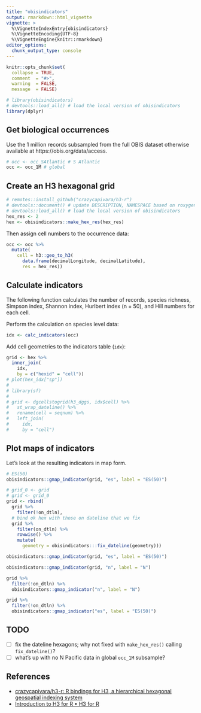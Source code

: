 ```yaml
---
title: "obisindicators"
output: rmarkdown::html_vignette
vignette: >
  %\VignetteIndexEntry{obisindicators}
  %\VignetteEncoding{UTF-8}
  %\VignetteEngine{knitr::rmarkdown}
editor_options: 
  chunk_output_type: console
---
```


```r
knitr::opts_chunk$set(
  collapse = TRUE,
  comment  = "#>",
  warning  = FALSE, 
  message  = FALSE)
```

```r
# library(obisindicators)
# devtools::load_all() # load the local version of obisindicators
library(dplyr)
```

## Get biological occurrences

Use the 1 million records subsampled from the full OBIS dataset otherwise available at https://obis.org/data/access.

```r
# occ <- occ_SAtlantic # S Atlantic
occ <- occ_1M # global 
```


## Create an H3 hexagonal grid

```r
# remotes::install_github("crazycapivara/h3-r")
# devtools::document() # update DESCRIPTION, NAMESPACE based on roxygen comments
# devtools::load_all() # load the local version of obisindicators
hex_res <- 2
hex <- obisindicators::make_hex_res(hex_res)
```


Then assign cell numbers to the occurrence data:

```r
occ <- occ %>% 
  mutate(
    cell = h3::geo_to_h3(
      data.frame(decimalLongitude, decimalLatitude),
      res = hex_res))
```

## Calculate indicators

The following function calculates the number of records, species richness, Simpson index, Shannon index, Hurlbert index (n = 50), and Hill numbers for each cell.

Perform the calculation on species level data:

```r
idx <- calc_indicators(occ)
```

Add cell geometries to the indicators table (`idx`):

```r
grid <- hex %>% 
  inner_join(
    idx,
    by = c("hexid" = "cell"))
# plot(hex_idx["sp"])
# 
# library(sf)
# 
# grid <- dgcellstogrid(h3_dggs, idx$cell) %>% 
#   st_wrap_dateline() %>% 
#   rename(cell = seqnum) %>% 
#   left_join(
#     idx,
#     by = "cell")

```

## Plot maps of indicators

Let's look at the resulting indicators in map form.

```r
# ES(50)
obisindicators::gmap_indicator(grid, "es", label = "ES(50)")

# grid_0 <- grid
# grid <- grid_0
grid <- rbind(
  grid %>%
    filter(!on_dtln),
  # bind ok hex with those on dateline that we fix
  grid %>%
    filter(on_dtln) %>%
    rowwise() %>%
    mutate(
      geometry = obisindicators:::fix_dateline(geometry)))

obisindicators::gmap_indicator(grid, "es", label = "ES(50)")

obisindicators::gmap_indicator(grid, "n", label = "N")

grid %>%
  filter(!on_dtln) %>% 
  obisindicators::gmap_indicator("n", label = "N")

grid %>%
  filter(!on_dtln) %>% 
  obisindicators::gmap_indicator("es", label = "ES(50)")
```



## TODO

- [ ] fix the dateline hexagons; why not fixed with `make_hex_res()` calling `fix_dateline()`?
- [ ] what's up with no N Pacific data in global `occ_1M` subsample?

## References

* [crazycapivara/h3-r: R bindings for H3, a hierarchical hexagonal geospatial indexing system](https://github.com/crazycapivara/h3-r)
* [Introduction to H3 for R • H3 for R](https://crazycapivara.github.io/h3-r/articles/h3.html)
